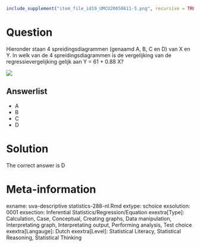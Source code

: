 ```{r, echo = FALSE, results = "hide"}
include_supplement("item_file_id19_UMCU20050611-5.png", recursive = TRUE)
```
Question
========

Hieronder staan 4 spreidingsdiagrammen (genaamd A, B, C en D) van X en Y. In welk van de 4 spreidingsdiagrammen is de vergelijking van de regressievergelijking gelijk aan Y = 61 + 0.88 X? 



 ![](item_file_id19_UMCU20050611-5.png)

Answerlist
----------
* A
* B
* C
* D

Solution
========

The correct answer is  D 

Meta-information
================
exname: uva-descriptive statistics-288-nl.Rmd 
extype: schoice 
exsolution: 0001 
exsection: Inferential Statistics/Regression/Equation
exextra[Type]: Calculation, Case, Conceptual, Creating graphs, Data manipulation, Interpretating graph, Interpretating output, Performing analysis, Test choice 
exextra[Langauge]: Dutch 
exextra[Level]: Statistical Literacy, Statistical Reasoning, Statistical Thinking 
